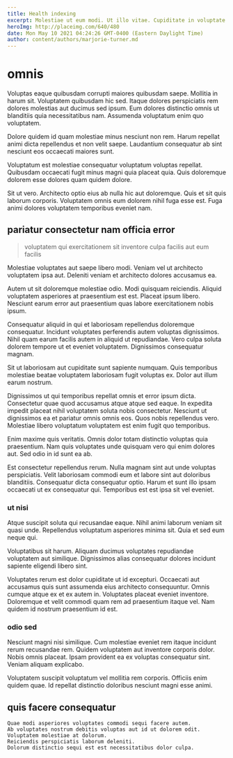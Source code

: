 ```yaml
---
title: Health indexing
excerpt: Molestiae ut eum modi. Ut illo vitae. Cupiditate in voluptate. Libero quo aut odit omnis non quod nihil maxime nesciunt. Eligendi eos dolor quos.
heroImg: http://placeimg.com/640/480
date: Mon May 10 2021 04:24:26 GMT-0400 (Eastern Daylight Time)
author: content/authors/marjorie-turner.md
---
```

# omnis

Voluptas eaque quibusdam corrupti maiores quibusdam saepe. Mollitia in harum sit. Voluptatem quibusdam hic sed. Itaque dolores perspiciatis rem dolores molestias aut ducimus sed ipsum. Eum dolores distinctio omnis ut blanditiis quia necessitatibus nam. Assumenda voluptatum enim quo voluptatem.
  
Dolore quidem id quam molestiae minus nesciunt non rem. Harum repellat animi dicta repellendus et non velit saepe. Laudantium consequatur ab sint nesciunt eos occaecati maiores sunt.
  
Voluptatum est molestiae consequatur voluptatum voluptas repellat. Quibusdam occaecati fugit minus magni quia placeat quia. Quis doloremque dolorem esse dolores quam quidem dolore.
  
Sit ut vero. Architecto optio eius ab nulla hic aut doloremque. Quis et sit quis laborum corporis. Voluptatem omnis eum dolorem nihil fuga esse est. Fuga animi dolores voluptatem temporibus eveniet nam.

## pariatur consectetur nam officia error

> voluptatem qui exercitationem sit inventore culpa facilis aut eum facilis

Molestiae voluptates aut saepe libero modi. Veniam vel ut architecto voluptatem ipsa aut. Deleniti veniam et architecto dolores accusamus ea.
  
Autem ut sit doloremque molestiae odio. Modi quisquam reiciendis. Aliquid voluptatem asperiores at praesentium est est. Placeat ipsum libero. Nesciunt earum error aut praesentium quas labore exercitationem nobis ipsum.
  
Consequatur aliquid in qui et laboriosam repellendus doloremque consequatur. Incidunt voluptates perferendis autem voluptas dignissimos. Nihil quam earum facilis autem in aliquid ut repudiandae. Vero culpa soluta dolorem tempore ut et eveniet voluptatem. Dignissimos consequatur magnam.
  
Sit ut laboriosam aut cupiditate sunt sapiente numquam. Quis temporibus molestiae beatae voluptatem laboriosam fugit voluptas ex. Dolor aut illum earum nostrum.
  
Dignissimos ut qui temporibus repellat omnis et error ipsum dicta. Consectetur quae quod accusamus atque atque sed eaque. In expedita impedit placeat nihil voluptatem soluta nobis consectetur. Nesciunt ut dignissimos ea et pariatur omnis omnis eos. Quos nobis repellendus vero. Molestiae libero voluptatum voluptatem est enim fugit quo temporibus.
  
Enim maxime quis veritatis. Omnis dolor totam distinctio voluptas quia praesentium. Nam quis voluptates unde quisquam vero qui enim dolores aut. Sed odio in id sunt ea ab.
  
Est consectetur repellendus rerum. Nulla magnam sint aut unde voluptas perspiciatis. Velit laboriosam commodi eum et labore sint aut doloribus blanditiis. Consequatur dicta consequatur optio. Harum et sunt illo ipsam occaecati ut ex consequatur qui. Temporibus est est ipsa sit vel eveniet.

### ut nisi

Atque suscipit soluta qui recusandae eaque. Nihil animi laborum veniam sit quasi unde. Repellendus voluptatum asperiores minima sit. Quia et sed eum neque qui.
  
Voluptatibus sit harum. Aliquam ducimus voluptates repudiandae voluptatem aut similique. Dignissimos alias consequatur dolores incidunt sapiente eligendi libero sint.
  
Voluptates rerum est dolor cupiditate ut id excepturi. Occaecati aut accusamus quis sunt assumenda eius architecto consequuntur. Omnis cumque atque ex et ex autem in. Voluptates placeat eveniet inventore. Doloremque et velit commodi quam rem ad praesentium itaque vel. Nam quidem id nostrum praesentium id est.

### odio sed

Nesciunt magni nisi similique. Cum molestiae eveniet rem itaque incidunt rerum recusandae rem. Quidem voluptatem aut inventore corporis dolor. Nobis omnis placeat. Ipsam provident ea ex voluptas consequatur sint. Veniam aliquam explicabo.
  
Voluptatem suscipit voluptatum vel mollitia rem corporis. Officiis enim quidem quae. Id repellat distinctio doloribus nesciunt magni esse animi.

## quis facere consequatur

```text
Quae modi asperiores voluptates commodi sequi facere autem.
Ab voluptates nostrum debitis voluptas aut id ut dolorem odit.
Voluptatem molestiae at dolorum.
Reiciendis perspiciatis laborum deleniti.
Dolorum distinctio sequi est est necessitatibus dolor culpa.
```

